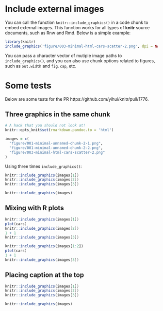 # Include external images

You can call the function `knitr::include_graphics()` in a code chunk to embed external images. This function works for all types of **knitr** source documents, such as Rnw and Rmd. Below is a simple example:

```r
library(knitr)
include_graphics('figure/003-minimal-html-cars-scatter-2.png', dpi = NA)
```

You can pass a character vector of mutiple image paths to `include_graphics()`, and you can also use chunk options related to figures, such as `out.width` and `fig.cap`, etc.

# Some tests

Below are some tests for the PR https://github.com/yihui/knitr/pull/1776.

## Three graphics in the same chunk

```r
# A hack that you should not look at!
knitr::opts_knit$set(rmarkdown.pandoc.to = 'html')
```

```r
images = c(
  "figure/001-minimal-unnamed-chunk-2-1.png",
  "figure/001-minimal-unnamed-chunk-2-2.png",
  "figure/003-minimal-html-cars-scatter-2.png"
)
```

Using three times `include_graphics()`:

```r
knitr::include_graphics(images[1])
knitr::include_graphics(images[2])
knitr::include_graphics(images[3])
```

```r
knitr::include_graphics(images)
```

## Mixing with R plots

```r
knitr::include_graphics(images[1])
plot(cars)
knitr::include_graphics(images[2])
1 + 1
knitr::include_graphics(images[3])
```

```r
knitr::include_graphics(images[1:2])
plot(cars)
1 + 1
knitr::include_graphics(images[3])
```

## Placing caption at the top

```r
knitr::include_graphics(images[1])
knitr::include_graphics(images[2])
knitr::include_graphics(images[3])
```

```r
knitr::include_graphics(images)
```
